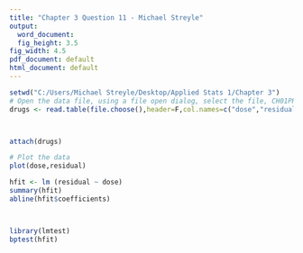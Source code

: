 ```yaml
---
title: "Chapter 3 Question 11 - Michael Streyle"
output:
  word_document:
  fig_height: 3.5
fig_width: 4.5
pdf_document: default
html_document: default
---
```

  
```r

setwd("C:/Users/Michael Streyle/Desktop/Applied Stats 1/Chapter 3")
# Open the data file, using a file open dialog, select the file, CH01PR22.txt
drugs <- read.table(file.choose(),header=F,col.names=c("dose","residual"))



attach(drugs)

# Plot the data
plot(dose,residual)

hfit <- lm (residual ~ dose)
summary(hfit)
abline(hfit$coefficients)



library(lmtest)
bptest(hfit)




```

